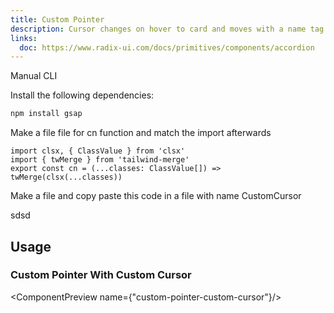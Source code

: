 ```yaml
---
title: Custom Pointer
description: Cursor changes on hover to card and moves with a name tag with random color each time.
links:
  doc: https://www.radix-ui.com/docs/primitives/components/accordion
---
```


<ComponentPreview 
  name="custom-pointer-demo"
  className="[&_.preview>[data-orientation=vertical]]:sm:max-w-[70%]"
/>

<Tabs defaultValue="manual">

<TabsList>
  <TabsTrigger value="manual">Manual</TabsTrigger>
  <TabsTrigger value="cli">CLI</TabsTrigger>
</TabsList>

<TabsContent value="manual">

<Steps>

<Step>Install the following dependencies:</Step>

```bash
npm install gsap
```
<Step>Make a file file for cn function and match the import afterwards</Step>

```tsx
import clsx, { ClassValue } from 'clsx'
import { twMerge } from 'tailwind-merge'
export const cn = (...classes: ClassValue[]) => twMerge(clsx(...classes))
```

<Step>Make a file and copy paste this code in a file with name CustomCursor</Step>

<ComponentSource name="custom-pointer"/>

</Steps>

</TabsContent>

<TabsContent value="cli">

<Steps>

<Step>sdsd</Step>

</Steps>

</TabsContent>

</Tabs>

## Usage

### Custom Pointer With Custom Cursor

<ComponentPreview name={"custom-pointer-custom-cursor"}/>